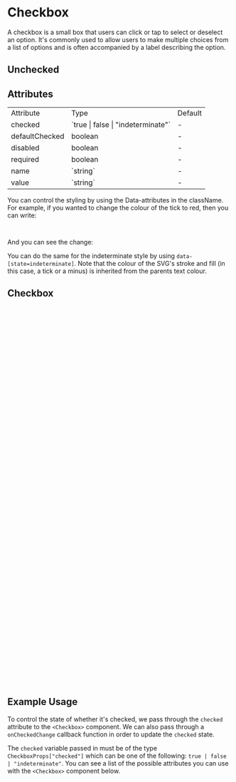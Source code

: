 

<Meta of={TableStories} />

# Checkbox

A checkbox is a small box that users can click or tap to select or deselect an option. It's commonly used to allow users to make multiple choices from a list of options and is often accompanied by a label describing the option.

## Unchecked

<Canvas of={TableStories.TableDefault} />

## Attributes

<table>
  <tbody>
    <tr>
      <td>Attribute</td>
      <td>Type</td>
      <td>Default</td>
    </tr>
    <tr>
      <td>checked</td>
      <td>`true | false | "indeterminate"`</td>
      <td>-</td>
    </tr>
    <tr>
      <td>defaultChecked</td>
      <td>boolean</td>
      <td>-</td>
    </tr>
    <tr>
      <td>disabled</td>
      <td>boolean</td>
      <td>-</td>
    </tr>
    <tr>
      <td>required</td>
      <td>boolean</td>
      <td>-</td>
    </tr>
    <tr>
      <td>name</td>
      <td>`string`</td>
      <td>-</td>
    </tr>
    <tr>
      <td>value</td>
      <td>`string`</td>
      <td>-</td>
    </tr>
  </tbody>
</table>

You can control the styling by using the Data-attributes in the className. For example, if you wanted to change the colour of the tick to red, then you can write:

```ts
<Checkbox checked=true className = "data-[state=checked]:text-yellow-200 data-[state=checked]:bg-grey-900 data-[state=checked]:border-grey-900">
```

And you can see the change:

You can do the same for the indeterminate style by using `data-[state=indeterminate]`.
Note that the colour of the SVG's stroke and fill (in this case, a tick or a minus) is inherited from the parents text colour.

## Checkbox

```ts
import * as React from 'react'
import * as CheckboxPrimitive from '@radix-ui/react-checkbox'
import { cn } from '@/lib/utils'
import { Check, Minus } from '@/assets/index'
import { cva } from 'class-variance-authority'
const checkboxVariants = cva([
  [
    'peer',
    'h-5 w-5',
    'p-0.5',
    'shrink-0',
    'gap-0',
    'rounded',
    'border',
    'border-border'
  ],
  [
    'data-[state=checked]:border-blue-600',
    'data-[state=checked]:bg-blue-600',
    'data-[state=checked]:text-foreground-inverse',
    'data-[state=indeterminate]:border-blue-600',
    'data-[state=indeterminate]:bg-blue-600',
    'data-[state=indeterminate]:text-foreground-inverse'
  ],
  [
    'dark:data-[state=unchecked]:bg-grey-700',
    'dark:data-[state=unchecked]:border-grey-500'
  ]
])

interface CheckboxProps
  extends React.ComponentPropsWithoutRef<typeof CheckboxPrimitive.Root> {}

const Checkbox = React.forwardRef<
  React.ElementRef<typeof CheckboxPrimitive.Root>,
  React.ComponentPropsWithoutRef<typeof CheckboxPrimitive.Root>
>(({ className, ...props }, ref) => (
  <CheckboxPrimitive.Root
    ref={ref}
    className={cn(checkboxVariants(), className)}
    {...props}
  >
    <CheckboxPrimitive.Indicator
      className={cn('flex items-center justify-center text-inherit')}
    >
      {(props.checked === true || props.checked === undefined) && (
        <Check className="text-inherit stroke-current stroke-1 fill-current" />
      )}
      {props.checked === 'indeterminate' && (
        <Minus className="text-inherit stroke-current stroke-3 fill-current" />
      )}
    </CheckboxPrimitive.Indicator>
  </CheckboxPrimitive.Root>
))
Checkbox.displayName = CheckboxPrimitive.Root.displayName

export { Checkbox, CheckboxProps }

```

## Example Usage

To control the state of whether it's checked, we pass through the `checked` attribute to the `<Checkbox>` component. We can also pass through a `onCheckedChange` callback function in order to update the `checked` state.

The `checked` variable passed in must be of the type `CheckboxProps["checked"]` which can be one of the following: `true | false | "indeterminate"`. You can see a list of the possible attributes you can use with the `<Checkbox>` component below.

```ts
import { Checkbox, CheckboxProps } from '@/components/Checkbox'
import { useState } from 'react'
export const CheckboxDemo = ({
  checked,
  className
}: {
  checked: CheckboxProps['checked']
  className?: string
}): JSX.Element => {
  const [check, setCheck] = useState<typeof checked>(checked)
  const handleOnCheckChanged = () => {
    if (check !== 'indeterminate') {
      setCheck(!check)
    }
  }
  return (
    <Checkbox
      checked={check}
      onCheckedChange={handleOnCheckChanged}
      className={className}
    />
  )
}

```
